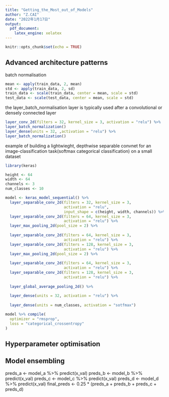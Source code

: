 ---
title: "Getting_the_Most_out_of_Models"
author: "Z.CAI"
date: "2022年1月17日"
output: 
  pdf_document:
    latex_engine: xelatex
---

```{r setup, include=FALSE}
knitr::opts_chunk$set(echo = TRUE)
```

## Advanced architecture patterns

batch normalisation
```{r}
mean <- apply(train_data, 2, mean)
std <- apply(train_data, 2, sd)
train_data <- scale(train_data, center = mean, scale = std)
test_data <- scale(test_data, center = mean, scale = std)
```

the layer_batch_normalisation layer is typically used after a convolutional or densely connected layer
```{r}
layer_conv_2d(filters = 32, kernel_size = 3, activation = "relu") %>% 
layer_batch_normalization()
layer_dense(units = 32, ,activation = "relu") %>% 
layer_batch_normalization()
```

example of building a lightwieght, depthwise separable convnet for an image-classification task(softmax categorical classification) on a small dataset
```{r}
library(keras)

height <- 64
width <- 64
channels <- 3
num_classes <- 10

model <- keras_model_sequential() %>% 
  layer_separable_conv_2d(filters = 32, kernel_size = 3, 
                          activation = "relu",
                          input_shape = c(height, width, channels)) %>% 
  layer_separable_conv_2d(filters = 64, kernel_size = 3,
                          activation = "relu") %>% 
  layer_max_pooling_2d(pool_size = 2) %>% 
  
  layer_separable_conv_2d(filters = 64, kernel_size = 3, 
                          activation = "relu") %>% 
  layer_separable_conv_2d(filters = 128, kernel_size = 3,
                          activation = "relu") %>% 
  layer_max_pooling_2d(pool_size = 2) %>% 
  
  layer_separable_conv_2d(filters = 64, kernel_size = 3, 
                          activation = "relu") %>% 
  layer_separable_conv_2d(filters = 128, kernel_size = 3, 
                          activation = "relu") %>% 
  
  layer_global_average_pooling_2d() %>% 
  
  layer_dense(units = 32, activation = "relu") %>% 
  
  layer_dense(units = num_classes, activation = "sotfmax")

model %>% compile(
  optimizer = "rmsprop",
  loss = "categorical_crossentropy"
)
```

## Hyperparameter optimisation

## Model ensembling

preds_a <- model_a %>% predict(x_val)
preds_b <- model_b %>% predict(x_val)
preds_c <- model_c %>% predict(x_val)
preds_d <- model_d %>% predict(x_val)
final_preds <- 0.25 * (preds_a + preds_b + preds_c + preds_d)




































